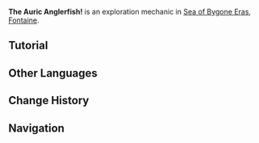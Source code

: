 {{Terminology Infobox
|image        = Tutorial The Auric Anglerfish!.png
|type         = Exploration
|area         = Sea of Bygone Eras
|region       = Fontaine
}}
'''The Auric Anglerfish!''' is an exploration mechanic in [[Sea of Bygone Eras]], [[Fontaine]].

==Tutorial==
{{Tutorial|The Auric Anglerfish!}}
<!--
==Gallery==
<gallery>

</gallery>
-->
==Other Languages==
{{Other Languages
|en       = The Auric Anglerfish!
|zhs      = 黄金大鮟鱇！
|zhs_rm   = 
|zht      = 黃金大鮟鱇！
|zht_rm   = 
|zh_tl    = 
|ja       = 巨大黄金アンコウ！
|ja_rm    = Kyodai Ougon Ankou!
|ja_tl    = Giant Gold {{w|Goosefish}}!
|ko       = 황금 초롱아귀!
|ko_rm    = 
|ko_tl    = 
|es       = Rape áurico gigante
|es_tl    = Giant Auric Monkfish
|fr       = Les baudroies auriques !
|fr_tl    = The Auric Anglerfish!
|ru       = Золотоносный удильщик!
|ru_tl    = The Auriferous Anglerfish!
|th       = Auric Anglerfish!
|vi       = Cá Lồng Đèn Vàng!
|vi_tl    = 
|de       = Goldener Großseeteufel!
|de_tl    = Big Auric Anglerfish!
|id       = Auric Anglerfish!
|pt       = O Tamboril Áurico!
|pt_tl    = 
|tr       = Altın Fenerbalığı!
|tr_tl    = 
|it       = La Rana pescatrice aurea!
|it_tl    = 
}}

==Change History==
{{Change History|4.6}}

==Navigation==
{{Exploration Navbox|Fontaine}}